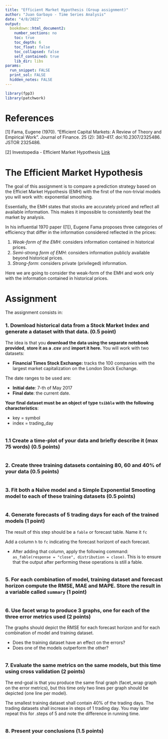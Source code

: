 ```yaml
---
title: "Efficient Market Hypothesis (Group assignment)"
author: "Juan Garbayo - Time Series Analysis"
date: "4/8/2022"
output:
  bookdown::html_document2:
    number_sections: no
    toc: true
    toc_depth: 6
    toc_float: false
    toc_collapsed: false
    self_contained: true
    lib_dir: libs
params:
  run_snippet: FALSE
  print_sol: FALSE
  hidden_notes: FALSE
---
```


```r
library(fpp3)
library(patchwork)
```

# References

[1] Fama, Eugene (1970). "Efficient Capital Markets: A Review of Theory and Empirical Work". Journal of Finance. 25 (2): 383–417. doi:10.2307/2325486. JSTOR 2325486.

[2] Investopedia - Efficient Market Hypothesis [Link](https://www.investopedia.com/terms/e/efficientmarkethypothesis.asp)

# The Efficient Market Hypothesis

The goal of this assignment is to compare a prediction strategy based on the Efficiet Market Hypothesis (EMH) with the first of the non-trivial models you will work with: exponential smoothing.

Essentially, the EMH states that stocks are accurately priced and reflect all available information. This makes it impossible to consistently beat the market by analysis.

In his influential 1970 paper ([1]), Eugene Fama proposes three categories of efficiency that differ in the information considered reflected in the prices:

1. *Weak-form of the EMH*: considers information contained in historical prices.
2. *Semi-strong form of EMH*: considers information publicly available beyond historical prices.
3. *Strong-form*: considers private (privileged) information.

Here we are going to consider the weak-form of the EMH and work only with the information contained in historical prices.

# Assignment

The assignment consists in:

### **1. Download historical data from a Stock Market Index and generate a dataset with that data.** (0.5 point)

The idea is that you **download the data using the separate notebook provided**, **store it as a .csv** and **import it here.** You will work with two datasets:

  * **Financial Times Stock Exchange:** tracks the 100 companies with the largest market capitalization on the London Stock Exchange.
  
The date ranges to be used are:

  * **Initial date**: 7-th of May 2017
  * **Final date**: the current date.
  
**Your final dataset must be an object of type `tsibble` with the following characteristics**:

* key = symbol
* index = trading_day

```r
```

### **1.1 Create a time-plot of your data and briefly describe it (max 75 words)** (0.5 points)

```r

```

### **2. Create three training datasets containing 80, 60 and 40% of your data** (0.5 points)

```r

```

### **3. Fit both a Naïve model and a Simple Exponential Smooting model to each of these training datasets** (0.5 points)

```r

```

### **4. Generate forecasts of 5 trading days for each of the trained models** (1 point)

The result of this step should be a `fable` or forecast table. Name it `fc`

Add a column `h` to `fc` indicating the forecast horizont of each forecast.

* After adding that column, apply the following command: `as_fable(response = "close", distribution = close)`. This is to ensure that the output after performing these operations is still a fable.

```r

```
### **5. For each combination of model, training dataset and forecast horizon compute the RMSE, MAE and MAPE. Store the result in a variable called `summary`** (1 point)

```r

```
### **6. Use facet wrap to produce 3 graphs, one for each of the three error metrics used** (2 points)

The graphs should depict the RMSE for each forecast horizon and for each combination of model and training dataset.

* Does the training dataset have an effect on the errors?
* Does one of the models outperform the other?

```r

```

### **7. Evaluate the same metrics on the same models, but this time using cross validation** (2 points)

The end-goal is that you produce the same final graph (facet_wrap graph on the error metrics), but this time only two lines per graph should be depicted (one line per model).

The smallest training dataset shall contain 40% of the trading days. The trading datasets shall increase in steps of 1 trading day. You may later repeat this for .steps of 5 and note the difference in running time.

```r

```

### **8. Present your conclusions** (1.5 points)
